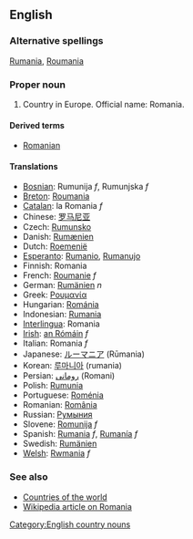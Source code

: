 ==English==
===Alternative spellings===
[[Rumania]], [[Roumania]]

===Proper noun===
# Country in Europe. Official name: Romania.

====Derived terms====
*[[Romanian]]

====Translations====
*[[Bosnian]]: Rumunija ''f'', Rumunjska ''f''
*[[Breton]]: [[Roumania]]
*[[Catalan]]: la Romania ''f''
*Chinese: [[罗马尼亚]]
*Czech: [[Rumunsko]]
*Danish: [[Rumænien]]
*Dutch: [[Roemenië]]
*[[Esperanto]]: [[Rumanio]], [[Rumanujo]]
*Finnish: Romania
*French: [[Roumanie]] ''f''
*German: [[Rumänien]] ''n''
*Greek: [[Ρουμανία]]
*Hungarian: [[Románia]]
*Indonesian: [[Rumania]]
*[[Interlingua]]: Romania
*[[Irish]]: [[an Rómáin]] ''f''
*Italian: Romania ''f''
*Japanese: [[ルーマニア]] (Rūmania)
*Korean: [[루마니아]] (rumania)
*Persian: [[رومانی]] (Romani)
*Polish: [[Rumunia]]
*Portuguese: [[Roménia]]
*Romanian: [[România]]
*Russian: [[Румыния]]
*Slovene: [[Romunija]] ''f''
*Spanish: [[Rumania]] ''f'', [[Rumanía]] ''f''
*Swedish: [[Rumänien]]
*[[Welsh]]: [[Rwmania]] ''f''

===See also===
*[[Countries of the world]]
*[[w:Romania|Wikipedia article on Romania]]
[[Category:English country nouns]]